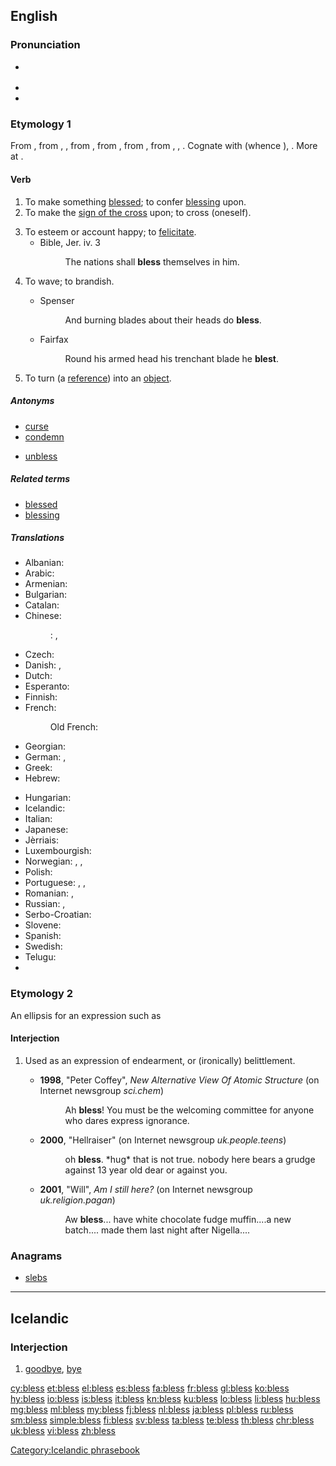 ==English==

===Pronunciation===
* {{IPA|/blɛs/|lang=en}} {{enPR|blĕs}}
* {{audio|en-us-bless.ogg|Audio (US)|lang=en}}
* {{rhymes|ɛs|lang=en}}

===Etymology 1===
From {{etyl|enm|en}} {{term|blessen|lang=enm}}, from {{etyl|ang|en}} {{term/t|ang|blētsian}}, {{term/t|ang|blēdsian||to consecrate ''(with blood)''}}, from {{etyl|gem-pro|en}} {{term/t|gem-pro|*blōþisōną||to sprinkle, mark or hallow with blood}}, from {{term/t|gem-pro|*blōþą||blood}}, from {{etyl|ine-pro|en}} {{term/t|ine-pro|*bhlo-to-||to gush, spurt}}, from {{term/t|ine-pro|*bhol-}}, {{term/t|ine-pro|*bhlē-dh-}}, {{term/t|ine-pro|*bhlō(w)-||to thrive, flourish, bloom}}. Cognate with {{etyl|non|-}} {{term|bletza||to bless|lang=non}} (whence {{etyl|is|-}} {{term|blessa|lang=is}}), {{etyl|ang|-}} {{term/t|ang|blēdan||to bleed}}. More at {{term|bleed|lang=en}}.

====Verb====
{{en-verb|blesses|blessing|'''[[blest]]''' ''or'' '''[[blessed]]'''}}

# To make something [[blessed]]; to confer [[blessing]] upon.
# To make the [[sign of the cross]] upon; to cross (oneself).
#: {{rfquotek|Holinshed}}
# To esteem or account happy; to [[felicitate]].
#* Bible, Jer. iv. 3
#*: The nations shall '''bless''' themselves in him.
# {{cx|obsolete|lang=en}} To wave; to brandish.
#* Spenser
#*: And burning blades about their heads do '''bless'''.
#* Fairfax
#*: Round his armed head his trenchant blade he '''blest'''.
# {{context|[[Perl]]|_|programming|transitive|lang=en}} {{context|past tense only '''blessed'''|lang=en}} To turn (a [[reference]]) into an [[object]].

=====Antonyms=====
* [[curse]]
* [[condemn]]
* {{sense|programming|lang=en}} [[unbless]]

=====Related terms=====
* [[blessed]]
* [[blessing]]

=====Translations=====
{{trans-top|confer blessing on}}
* Albanian: {{t+|sq|bekoj}}
* Arabic: {{t|ar|بارك|tr=baaraka}}
* Armenian: {{t|hy|օրհնել|sc=Armn}}
* Bulgarian: {{t+|bg|благославям}}
* Catalan: {{t+|ca|beneir}}
* Chinese:
*: {{ttbc|cmn}}: {{t+|cmn|保佑|tr=bǎoyòu|sc=Hani}},  {{t+|cmn|佑|tr=yòu|sc=Hani}}
* Czech: {{t|cs|požehnat}}
* Danish: {{t|da|velsigne}}, {{qualifier|archaic}} {{t|da|signe}}
* Dutch: {{t+|nl|zegenen}}
* Esperanto: {{t|eo|beni}}
* Finnish: {{t|fi|siunata}}
* French: {{t+|fr|bénir}}
*: Old French: {{t|fro|beneïr}}
* Georgian: {{t|ka|ლოცვა|tr=loc'va|sc=Geor}}
* German: {{t+|de|segnen}}, {{qualifier|obsolete}} {{t+|de|benedeien}}
* Greek: {{t+|el|ευλογώ|tr=evlogó|sc=Grek}}
* Hebrew: {{t+|he|ברך|tr=berákh}}
{{trans-mid}}
* Hungarian: {{t+|hu|megáld}}
* Icelandic: {{t|is|blessa}}
* Italian: {{t+|it|benedire}}
* Japanese: {{t|ja|恵む|tr=megumu}}
* Jèrriais: {{t|roa-jer|béni}}
* Luxembourgish: {{t|lb|seenen}}
* Norwegian: {{t|no|velsigne}}, {{t|no|signa}}, {{t|no|blessa}}
* Polish: {{t|pl|błogosławić}}
* Portuguese: {{t+|pt|abençoar}}, {{t+|pt|bendizer}}, {{t+|pt|benzer}}
* Romanian: {{t+|ro|binecuvânta}}, {{t+|ro|blagoslovi}}
* Russian: {{t+|ru|благословлять|impf|tr=blagoslovlját'}}, {{t+|ru|благословить|pf|tr=blagoslovít'}}
* Serbo-Croatian: {{t|sh|blagoslòviti}}
* Slovene: {{t+|sl|blagosloviti}}
* Spanish: {{t+|es|bendecir}}
* Swedish: {{t+|sv|välsigna}}
* Telugu: {{t+|te|దీవించు|tr=deeviMchu}}
* {{trreq|tr}}
{{trans-bottom}}

===Etymology 2===
An ellipsis for an expression such as {{term|bless your heart}}

====Interjection====
{{en-interj}}

# {{context|UK|informal|lang=en}} Used as an expression of endearment, or (ironically) belittlement.
#* '''1998''', "Peter Coffey", ''New Alternative View Of Atomic Structure'' (on Internet newsgroup ''sci.chem'')
#*: Ah '''bless'''! You must be the welcoming committee for anyone who dares express ignorance.
#* '''2000''', "Hellraiser" (on Internet newsgroup ''uk.people.teens'')
#*: oh '''bless'''. *hug* that is not true. nobody here bears a grudge against 13 year old dear or against you.
#* '''2001''', "Will", ''Am I still here?'' (on Internet newsgroup ''uk.religion.pagan'')
#*: Aw '''bless'''... have white chocolate fudge muffin....a new batch.... made them last night after Nigella....

===Anagrams===
* [[slebs#English|slebs]]

----

==Icelandic==

===Interjection===
{{head|is|interjection}}

# [[goodbye]], [[bye]]

[[Category:Icelandic phrasebook]]

[[cy:bless]]
[[et:bless]]
[[el:bless]]
[[es:bless]]
[[fa:bless]]
[[fr:bless]]
[[gl:bless]]
[[ko:bless]]
[[hy:bless]]
[[io:bless]]
[[is:bless]]
[[it:bless]]
[[kn:bless]]
[[ku:bless]]
[[lo:bless]]
[[li:bless]]
[[hu:bless]]
[[mg:bless]]
[[ml:bless]]
[[my:bless]]
[[fj:bless]]
[[nl:bless]]
[[ja:bless]]
[[pl:bless]]
[[ru:bless]]
[[sm:bless]]
[[simple:bless]]
[[fi:bless]]
[[sv:bless]]
[[ta:bless]]
[[te:bless]]
[[th:bless]]
[[chr:bless]]
[[uk:bless]]
[[vi:bless]]
[[zh:bless]]